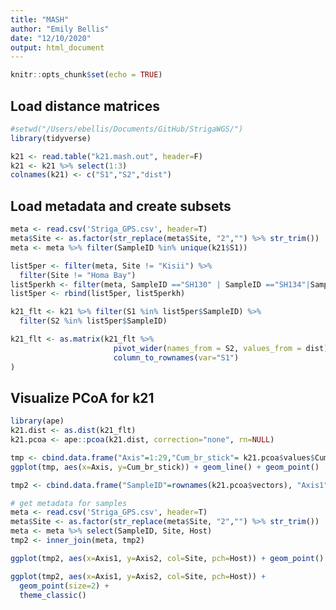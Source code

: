 ```yaml
---
title: "MASH"
author: "Emily Bellis"
date: "12/10/2020"
output: html_document
---
```


```r
knitr::opts_chunk$set(echo = TRUE)
```

## Load distance matrices
```r
#setwd("/Users/ebellis/Documents/GitHub/StrigaWGS/")
library(tidyverse)

k21 <- read.table("k21.mash.out", header=F)
k21 <- k21 %>% select(1:3)
colnames(k21) <- c("S1","S2","dist")
```

## Load metadata and create subsets
```r
meta <- read.csv('Striga_GPS.csv', header=T)
meta$Site <- as.factor(str_replace(meta$Site, "2","") %>% str_trim())
meta <- meta %>% filter(SampleID %in% unique(k21$S1))

list5per <- filter(meta, Site != "Kisii") %>% 
  filter(Site != "Homa Bay")
list5perkh <- filter(meta, SampleID =="SH130" | SampleID =="SH134"|SampleID =="SH138"| SampleID =="SH139"|SampleID =="SH146"|SampleID =="SH124"|SampleID =="SH117"|SampleID =="SH113"|SampleID =="SH111"|SampleID =="SH104")
list5per <- rbind(list5per, list5perkh)

k21_flt <- k21 %>% filter(S1 %in% list5per$SampleID) %>%
  filter(S2 %in% list5per$SampleID)

k21_flt <- as.matrix(k21_flt %>% 
                       pivot_wider(names_from = S2, values_from = dist) %>% 
                       column_to_rownames(var="S1")
)
```

## Visualize PCoA for k21
```r
library(ape)
k21.dist <- as.dist(k21_flt)
k21.pcoa <- ape::pcoa(k21.dist, correction="none", rn=NULL)

tmp <- cbind.data.frame("Axis"=1:29,"Cum_br_stick"= k21.pcoa$values$Cumul_br_stick, "Broken_stick"=k21.pcoa$values$Broken_stick)
ggplot(tmp, aes(x=Axis, y=Cum_br_stick)) + geom_line() + geom_point()

tmp2 <- cbind.data.frame("SampleID"=rownames(k21.pcoa$vectors), "Axis1"=k21.pcoa$vectors[,1], "Axis2"=k21.pcoa$vectors[,2])

# get metadata for samples
meta <- read.csv('Striga_GPS.csv', header=T)
meta$Site <- as.factor(str_replace(meta$Site, "2","") %>% str_trim())
meta <- meta %>% select(SampleID, Site, Host)
tmp2 <- inner_join(meta, tmp2)

ggplot(tmp2, aes(x=Axis1, y=Axis2, col=Site, pch=Host)) + geom_point()

ggplot(tmp2, aes(x=Axis1, y=Axis2, col=Site, pch=Host)) + 
  geom_point(size=2) + 
  theme_classic()
```
